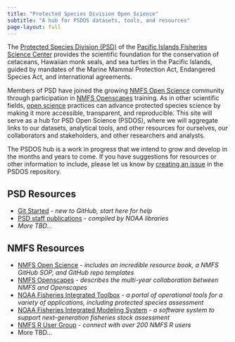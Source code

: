 ```yaml
---
title: "Protected Species Division Open Science"
subtitle: "A hub for PSDOS datasets, tools, and resources"
page-layout: full
---
```


The [Protected Species Division (PSD)](https://www.fisheries.noaa.gov/pacific-islands/science-data/providing-science-protect-marine-species) of the [Pacific Islands Fisheries Science Center](https://www.fisheries.noaa.gov/about/pacific-islands-fisheries-science-center) provides the scientific foundation for the conservation of cetaceans, Hawaiian monk seals, and sea turtles in the Pacific Islands, guided by mandates of the Marine Mammal Protection Act, Endangered Species Act, and international agreements.

Members of PSD have joined the growing [NMFS Open Science](https://nmfs-opensci.github.io/) community through participation in [NMFS Openscapes](https://nmfs-openscapes.github.io/) training. As in other scientific fields, [open science](https://agupubs.onlinelibrary.wiley.com/doi/10.1029/2020EA001562) practices can advance protected species science by making it more accessible, transparent, and reproducible. This site will serve as a hub for PSD Open Science (PSDOS), where we will aggregate links to our datasets, analytical tools, and other resources for ourselves, our collaborators and stakeholders, and other researchers and analysts. 

The PSDOS hub is a work in progress that we intend to grow and develop in the months and years to come. If you have suggestions for resources or other information to include, please let us know by [creating an issue](https://github.com/PIFSC-Protected-Species-Division/PSDOS/issues) in the PSDOS repository.

## PSD Resources

-   [Git Started](https://github.com/sfregosi/CRPTools) - *new to GitHub, start here for help*
-   [PSD staff publications](https://apps-pifsc.fisheries.noaa.gov/library/staff_publications.php?division=psd&doc_type=all) - *compiled by NOAA libraries*
-   *More TBD...*

## NMFS Resources

-   [NMFS Open Science](https://nmfs-opensci.github.io/) - *includes an incredible resource book, a NMFS GitHub SOP, and GitHub repo templates*
-   [NMFS Openscapes](https://nmfs-openscapes.github.io/) - *describes the multi-year collaboration between NMFS and Openscapes*
-   [NOAA Fisheries Integrated Toolbox](https://noaa-fisheries-integrated-toolbox.github.io/) - *a portal of operational tools for a variety of applications, including protected species assessment*
-   [NOAA Fisheries Integrated Modeling System](https://noaa-fims.github.io/) - *a software system to support next-generation fisheries stock assessment*
-   [NMFS R User Group](https://nmfs-opensci.github.io/NMFS-R-UG/) - *connect with over 200 NMFS R users*
-   More TBD...
